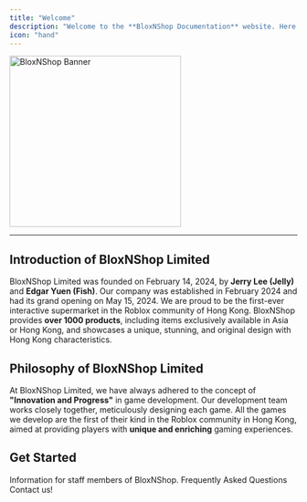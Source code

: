 ```yaml
---
title: "Welcome"
description: "Welcome to the **BloxNShop Documentation** website. Here you can find all kinds of useful information about BloxNShop."
icon: "hand"
---
```


<img
  src="/images/banner.jpg"
  alt="BloxNShop Banner"
  height="300"
  className="rounded-lg"
/>

---

## Introduction of BloxNShop Limited

BloxNShop Limited was founded on February 14, 2024, by **Jerry Lee (Jelly)** and **Edgar Yuen (Fish)**. Our company was established in February 2024 and had its grand opening on May 15, 2024. We are proud to be the first-ever interactive supermarket in the Roblox community of Hong Kong. BloxNShop provides **over 1000 products**, including items exclusively available in Asia or Hong Kong, and showcases a unique, stunning, and original design with Hong Kong characteristics.

## Philosophy of BloxNShop Limited

At BloxNShop Limited, we have always adhered to the concept of **"Innovation and Progress"** in game development. Our development team works closely together, meticulously designing each game. All the games we develop are the first of their kind in the Roblox community in Hong Kong, aimed at providing players with **unique and enriching** gaming experiences.

## Get Started

<Columns cols={1}>
  <Card title="Staff Information" icon="clipboard-user" href="/staffinformation/staff-code-of-conduct">
    Information for staff members of BloxNShop.
  </Card>
  <Card title="FAQ" icon="question" href="/faq">
    Frequently Asked Questions
  </Card>
  <Card title="Contacts" icon="phone" href="/contacts">
    Contact us!
  </Card>
</Columns>